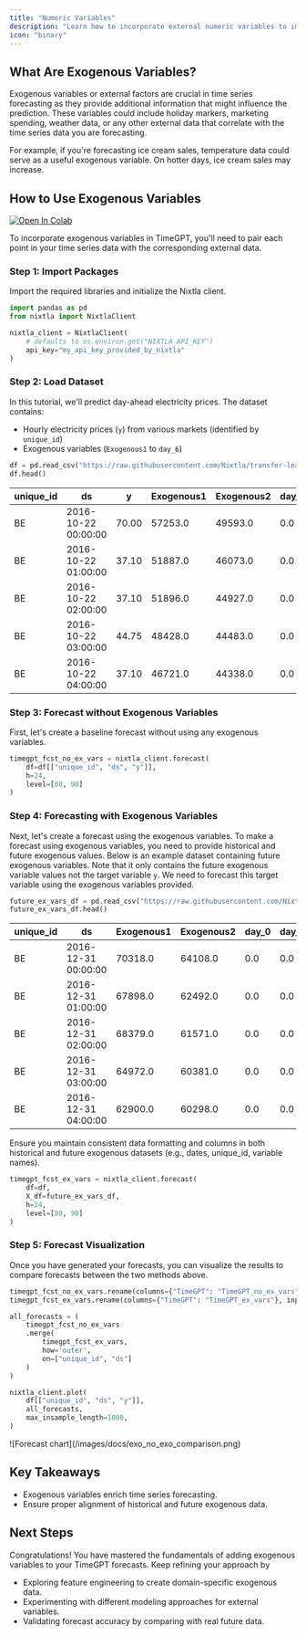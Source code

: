 ```yaml
---
title: "Numeric Variables"
description: "Learn how to incorporate external numeric variables to improve your forecasting accuracy."
icon: "binary"
---
```


## What Are Exogenous Variables?

Exogenous variables or external factors are crucial in time series forecasting 
as they provide additional information that might influence the prediction. 
These variables could include holiday markers, marketing spending, weather data, 
or any other external data that correlate with the time series data you are 
forecasting.

For example, if you're forecasting ice cream sales, temperature data could serve 
as a useful exogenous variable. On hotter days, ice cream sales may increase.


## How to Use Exogenous Variables


[![Open In Colab](https://colab.research.google.com/assets/colab-badge.svg)](https://colab.research.google.com/github/Nixtla/nixtla/blob/main/nbs/docs/tutorials/01_exogenous_variables_reworked.ipynb)

To incorporate exogenous variables in TimeGPT, you'll need to pair each point
in your time series data with the corresponding external data.

### Step 1: Import Packages

Import the required libraries and initialize the Nixtla client.


```python
import pandas as pd
from nixtla import NixtlaClient

nixtla_client = NixtlaClient(
    # defaults to os.environ.get("NIXTLA_API_KEY")
    api_key="my_api_key_provided_by_nixtla"
)
```

### Step 2: Load Dataset

In this tutorial, we'll predict day-ahead electricity prices. The dataset contains:

- Hourly electricity prices (`y`) from various markets (identified by `unique_id`)
- Exogenous variables (`Exogenous1` to `day_6`)

```python
df = pd.read_csv("https://raw.githubusercontent.com/Nixtla/transfer-learning-time-series/main/datasets/electricity-short-with-ex-vars.csv")
df.head()
```

| unique_id   | ds                    | y       | Exogenous1   | Exogenous2   | day_0   | day_1   | day_2   | day_3   | day_4   | day_5   | day_6   |
| ----------- | --------------------- | ------- | ------------ | ------------ | ------- | ------- | ------- | ------- | ------- | ------- | ------- |
| BE          | 2016-10-22 00:00:00   | 70.00   | 57253.0      | 49593.0      | 0.0     | 0.0     | 0.0     | 0.0     | 0.0     | 1.0     | 0.0     |
| BE          | 2016-10-22 01:00:00   | 37.10   | 51887.0      | 46073.0      | 0.0     | 0.0     | 0.0     | 0.0     | 0.0     | 1.0     | 0.0     |
| BE          | 2016-10-22 02:00:00   | 37.10   | 51896.0      | 44927.0      | 0.0     | 0.0     | 0.0     | 0.0     | 0.0     | 1.0     | 0.0     |
| BE          | 2016-10-22 03:00:00   | 44.75   | 48428.0      | 44483.0      | 0.0     | 0.0     | 0.0     | 0.0     | 0.0     | 1.0     | 0.0     |
| BE          | 2016-10-22 04:00:00   | 37.10   | 46721.0      | 44338.0      | 0.0     | 0.0     | 0.0     | 0.0     | 0.0     | 1.0     | 0.0     |


### Step 3: Forecast without Exogenous Variables

First, let's create a baseline forecast without using any exogenous variables.

```python
timegpt_fcst_no_ex_vars = nixtla_client.forecast(
    df=df[["unique_id", "ds", "y"]],
    h=24,
    level=[80, 90]
)
```

### Step 4: Forecasting with Exogenous Variables

Next, let's create a forecast using the exogenous variables. To make a forecast 
using exogenous variables, you need to provide historical and future exogenous 
values. Below is an example dataset containing future exogenous variables. Note 
that it only contains the future exogenous variable values not the target 
variable `y`. We need to forecast this target variable using the exogenous 
variables provided.

```python
future_ex_vars_df = pd.read_csv("https://raw.githubusercontent.com/Nixtla/transfer-learning-time-series/main/datasets/electricity-short-future-ex-vars.csv")
future_ex_vars_df.head()
```

| unique_id | ds                   | Exogenous1 | Exogenous2 | day_0 | day_1 | day_2 | day_3 | day_4 | day_5 | day_6 |
|-----------|----------------------|------------|------------|-------|-------|-------|-------|-------|-------|-------|
| BE        | 2016-12-31 00:00:00  | 70318.0    | 64108.0    | 0.0   | 0.0   | 0.0   | 0.0   | 0.0   | 1.0   | 0.0   |
| BE        | 2016-12-31 01:00:00  | 67898.0    | 62492.0    | 0.0   | 0.0   | 0.0   | 0.0   | 0.0   | 1.0   | 0.0   |
| BE        | 2016-12-31 02:00:00  | 68379.0    | 61571.0    | 0.0   | 0.0   | 0.0   | 0.0   | 0.0   | 1.0   | 0.0   |
| BE        | 2016-12-31 03:00:00  | 64972.0    | 60381.0    | 0.0   | 0.0   | 0.0   | 0.0   | 0.0   | 1.0   | 0.0   |
| BE        | 2016-12-31 04:00:00  | 62900.0    | 60298.0    | 0.0   | 0.0   | 0.0   | 0.0   | 0.0   | 1.0   | 0.0   |

Ensure you maintain consistent data formatting and columns in both historical 
and future exogenous datasets (e.g., dates, unique_id, variable names).

```python
timegpt_fcst_ex_vars = nixtla_client.forecast(
    df=df,
    X_df=future_ex_vars_df,
    h=24,
    level=[80, 90]
)
```

### Step 5: Forecast Visualization

Once you have generated your forecasts, you can visualize the results to compare 
forecasts between the two methods above.

```python
timegpt_fcst_no_ex_vars.rename(columns={"TimeGPT": "TimeGPT_no_ex_vars"}, inplace=True)
timegpt_fcst_ex_vars.rename(columns={"TimeGPT": "TimeGPT_ex_vars"}, inplace=True)

all_forecasts = (
    timegpt_fcst_no_ex_vars
    .merge(
        timegpt_fcst_ex_vars,
        how='outer',
        on=["unique_id", "ds"]
    )
)
```

```python
nixtla_client.plot(
    df[["unique_id", "ds", "y"]],
    all_forecasts,
    max_insample_length=1000,
)
```

<Frame>
  ![Forecast chart](/images/docs/exo_no_exo_comparison.png)
</Frame>

## Key Takeaways

- Exogenous variables enrich time series forecasting.
- Ensure proper alignment of historical and future exogenous data.

## Next Steps

  Congratulations! You have mastered the fundamentals of adding exogenous 
  variables to your TimeGPT forecasts. Keep refining your approach by 
  
- Exploring feature engineering to create domain-specific exogenous data.
- Experimenting with different modeling approaches for external variables.
- Validating forecast accuracy by comparing with real future data.
